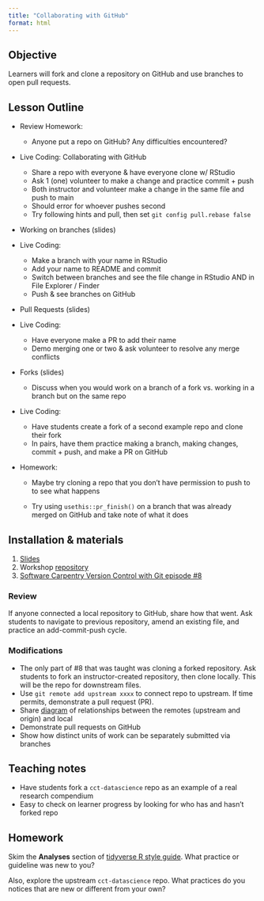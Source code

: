 ```yaml
---
title: "Collaborating with GitHub"
format: html
---
```


## Objective

Learners will fork and clone a repository on GitHub and use branches to open pull requests.

## Lesson Outline

-   Review Homework:

    -   Anyone put a repo on GitHub? Any difficulties encountered?

-   Live Coding: Collaborating with GitHub

    -   Share a repo with everyone & have everyone clone w/ RStudio
    -   Ask 1 (one) volunteer to make a change and practice commit + push
    -   Both instructor and volunteer make a change in the same file and push to main
    -   Should error for whoever pushes second
    -   Try following hints and pull, then set `git config pull.rebase false`

-   Working on branches (slides)

-   Live Coding:

    -   Make a branch with your name in RStudio
    -   Add your name to README and commit
    -   Switch between branches and see the file change in RStudio AND in File Explorer / Finder
    -   Push & see branches on GitHub

-   Pull Requests (slides)

-   Live Coding:

    -   Have everyone make a PR to add their name
    -   Demo merging one or two & ask volunteer to resolve any merge conflicts

-   Forks (slides)

    -   Discuss when you would work on a branch of a fork vs. working in a branch but on the same repo

-   Live Coding:

    -   Have students create a fork of a second example repo and clone their fork
    -   In pairs, have them practice making a branch, making changes, commit + push, and make a PR on GitHub

-   Homework:

    -   Maybe try cloning a repo that you don't have permission to push to to see what happens

    -   Try using `usethis::pr_finish()` on a branch that was already merged on GitHub and take note of what it does

## Installation & materials

1.  [Slides](https://docs.google.com/presentation/d/1oKZ2VK50_CW90Um_iOJ8D6KEPgvapqYvXBFMlx0_aiw/edit)
2.  Workshop [repository](https://github.com/az-digitalag/data-sci-workshop)
3.  [Software Carpentry Version Control with Git episode #8](https://swcarpentry.github.io/git-novice/08-collab)

### Review

If anyone connected a local repository to GitHub, share how that went.
Ask students to navigate to previous repository, amend an existing file, and practice an add-commit-push cycle.

### Modifications

-   The only part of #8 that was taught was cloning a forked repository. Ask students to fork an instructor-created repository, then clone locally. This will be the repo for downstream files.
-   Use `git remote add upstream xxxx` to connect repo to upstream. If time permits, demonstrate a pull request (PR).
-   Share [diagram](https://www.tomasbeuzen.com/post/git-fork-branch-pull/) of relationships between the remotes (upstream and origin) and local
-   Demonstrate pull requests on GitHub
-   Show how distinct units of work can be separately submitted via branches

## Teaching notes

-   Have students fork a `cct-datascience` repo as an example of a real research compendium
-   Easy to check on learner progress by looking for who has and hasn't forked repo

## Homework

Skim the **Analyses** section of [tidyverse R style guide](https://style.tidyverse.org).
What practice or guideline was new to you?

Also, explore the upstream `cct-datascience` repo.
What practices do you notices that are new or different from your own?

<!--# practice making a reprex and pasting into Slack? -->
